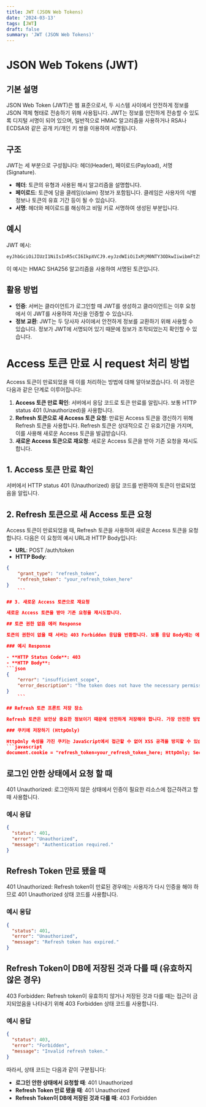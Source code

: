 ```yaml
---
title: JWT (JSON Web Tokens)
date: '2024-03-13'
tags: [JWT]
draft: false
summary: 'JWT (JSON Web Tokens)'
---
```


# JSON Web Tokens (JWT)

## 기본 설명

JSON Web Token (JWT)은 웹 표준으로서, 두 시스템 사이에서 안전하게 정보를 JSON 객체 형태로 전송하기 위해 사용됩니다. JWT는 정보를 안전하게 전송할 수 있도록 디지털 서명이 되어 있으며, 일반적으로 HMAC 알고리즘을 사용하거나 RSA나 ECDSA와 같은 공개 키/개인 키 쌍을 이용하여 서명됩니다.

## 구조

JWT는 세 부분으로 구성됩니다: 헤더(Header), 페이로드(Payload), 서명(Signature).

- **헤더**: 토큰의 유형과 사용된 해시 알고리즘을 설명합니다.
- **페이로드**: 토큰에 담을 클레임(claim) 정보가 포함됩니다. 클레임은 사용자의 식별 정보나 토큰의 유효 기간 등이 될 수 있습니다.
- **서명**: 헤더와 페이로드를 해싱하고 비밀 키로 서명하여 생성된 부분입니다.

## 예시

JWT 예시:

```
eyJhbGciOiJIUzI1NiIsInR5cCI6IkpXVCJ9.eyJzdWIiOiIxMjM0NTY3ODkwIiwibmFtZSI6IkpvaG4gRG9lIiwiaWF0IjoxNTE2MjM5MDIyfQ.SflKxwRJSMeKKF2QT4fwpMeJf36POk6yJV_adQssw5c
```

이 예시는 HMAC SHA256 알고리즘을 사용하여 서명된 토큰입니다.

## 활용 방법

- **인증**: 서버는 클라이언트가 로그인할 때 JWT를 생성하고 클라이언트는 이후 요청에서 이 JWT를 사용하여 자신을 인증할 수 있습니다.
- **정보 교환**: JWT는 두 당사자 사이에서 안전하게 정보를 교환하기 위해 사용할 수 있습니다. 정보가 JWT에 서명되어 있기 때문에 정보가 조작되었는지 확인할 수 있습니다.

# Access 토큰 만료 시 request 처리 방법

Access 토큰이 만료되었을 때 이를 처리하는 방법에 대해 알아보겠습니다. 이 과정은 다음과 같은 단계로 이루어집니다:

1. **Access 토큰 만료 확인**: 서버에서 응답 코드로 토큰 만료를 알립니다. 보통 HTTP status 401 (Unauthorized)을 사용합니다.
2. **Refresh 토큰으로 새 Access 토큰 요청**: 만료된 Access 토큰을 갱신하기 위해 Refresh 토큰을 사용합니다. Refresh 토큰은 상대적으로 긴 유효기간을 가지며, 이를 사용해 새로운 Access 토큰을 발급받습니다.
3. **새로운 Access 토큰으로 재요청**: 새로운 Access 토큰을 받아 기존 요청을 재시도합니다.

## 1. Access 토큰 만료 확인

서버에서 HTTP status 401 (Unauthorized) 응답 코드를 반환하여 토큰이 만료되었음을 알립니다.

## 2. Refresh 토큰으로 새 Access 토큰 요청

Access 토큰이 만료되었을 때, Refresh 토큰을 사용하여 새로운 Access 토큰을 요청합니다. 다음은 이 요청의 예시 URL과 HTTP Body입니다:

- **URL**: POST /auth/token
- **HTTP Body**:

````json
{
    "grant_type": "refresh_token",
    "refresh_token": "your_refresh_token_here"
}
    ```

## 3. 새로운 Access 토큰으로 재요청

새로운 Access 토큰을 받아 기존 요청을 재시도합니다.

## 토큰 권한 없음 에러 Response

토큰의 권한이 없을 때 서버는 403 Forbidden 응답을 반환합니다. 보통 응답 Body에는 에러 메시지가 포함됩니다.

### 예시 Response

- **HTTP Status Code**: 403
- **HTTP Body**:
```json
{
    "error": "insufficient_scope",
    "error_description": "The token does not have the necessary permissions."
}
    ```

## Refresh 토큰 프론트 저장 장소

Refresh 토큰은 보안상 중요한 정보이기 때문에 안전하게 저장해야 합니다. 가장 안전한 방법 중 하나는 HttpOnly 쿠키를 사용하는 것입니다.

### 쿠키에 저장하기 (HttpOnly)

HttpOnly 속성을 가진 쿠키는 JavaScript에서 접근할 수 없어 XSS 공격을 방지할 수 있습니다. 쿠키 설정 예시는 다음과 같습니다:
```javascript
document.cookie = "refresh_token=your_refresh_token_here; HttpOnly; Secure; SameSite=Strict";
````

## 로그인 안한 상태에서 요청 할 때

401 Unauthorized: 로그인하지 않은 상태에서 인증이 필요한 리소스에 접근하려고 할 때 사용합니다.

### 예시 응답

```json
{
  "status": 401,
  "error": "Unauthorized",
  "message": "Authentication required."
}
```

## Refresh Token 만료 됐을 때

401 Unauthorized: Refresh token이 만료된 경우에는 사용자가 다시 인증을 해야 하므로 401 Unauthorized 상태 코드를 사용합니다.

### 예시 응답

```json
{
  "status": 401,
  "error": "Unauthorized",
  "message": "Refresh token has expired."
}
```

## Refresh Token이 DB에 저장된 것과 다를 때 (유효하지 않은 경우)

403 Forbidden: Refresh token이 유효하지 않거나 저장된 것과 다를 때는 접근이 금지되었음을 나타내기 위해 403 Forbidden 상태 코드를 사용합니다.

### 예시 응답

```json
{
  "status": 403,
  "error": "Forbidden",
  "message": "Invalid refresh token."
}
```

따라서, 상태 코드는 다음과 같이 구분됩니다:

- **로그인 안한 상태에서 요청할 때**: 401 Unauthorized
- **Refresh Token 만료 됐을 때**: 401 Unauthorized
- **Refresh Token이 DB에 저장된 것과 다를 때**: 403 Forbidden
